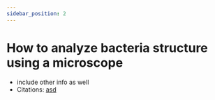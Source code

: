 ```yaml
---
sidebar_position: 2
---
```

# How to analyze bacteria structure using a microscope
- include other info as well
- Citations: [asd](https://www.britannica.com/science/bacteria/Evolution-of-bacteria)


